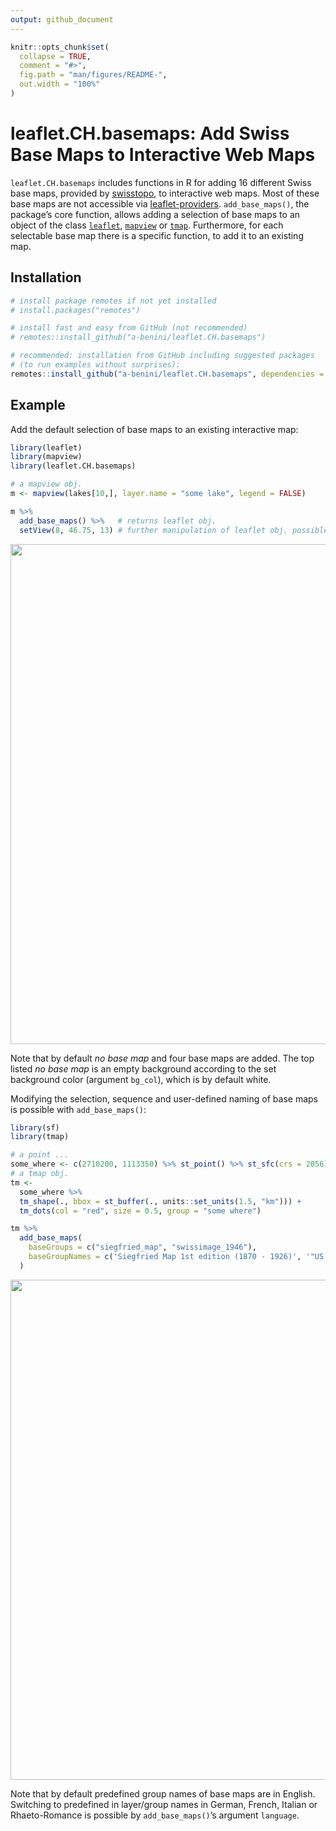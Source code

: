 ```yaml
---
output: github_document
---
```


<!-- README.md is generated from README.Rmd. Please edit that file -->

```r
knitr::opts_chunk$set(
  collapse = TRUE,
  comment = "#>",
  fig.path = "man/figures/README-",
  out.width = "100%"
)
```

# leaflet.CH.basemaps: Add Swiss Base Maps to Interactive Web Maps

<!-- badges: start -->
<!-- badges: end -->

`leaflet.CH.basemaps` includes functions in R for adding 16 different Swiss base
maps, provided by [swisstopo](https://map.geo.admin.ch), to interactive web maps.
Most of these base maps are not accessible via [leaflet-providers](https://leaflet-extras.github.io/leaflet-providers/preview/index.html). `add_base_maps()`, the package's core function, allows adding a selection of base
maps to an object of the class [`leaflet`](https://rstudio.github.io/leaflet/),
[`mapview`](https://r-spatial.github.io/mapview/) or [`tmap`](https://r-tmap.github.io/tmap/). Furthermore, for each selectable base map there is a specific function, to add it to an existing map.

## Installation

``` r
# install package remotes if not yet installed
# install.packages("remotes")

# install fast and easy from GitHub (not recommended)
# remotes::install_github("a-benini/leaflet.CH.basemaps")

# recommended: installation from GitHub including suggested packages
# (to run examples without surprises):
remotes::install_github("a-benini/leaflet.CH.basemaps", dependencies = TRUE)
```

## Example

Add the default selection of base maps to an existing interactive map:

``` r
library(leaflet)
library(mapview)
library(leaflet.CH.basemaps)

# a mapview obj.
m <- mapview(lakes[10,], layer.name = "some lake", legend = FALSE) 

m %>%
  add_base_maps() %>%   # returns leaflet obj. 
  setView(8, 46.75, 13) # further manipulation of leaflet obj. possible
```
<img src="man/figures/README-example-1.png" width="800px"/>

Note that by default _no base map_ and four base maps are added. The top listed
_no base map_ is an empty background according to the set background color 
(argument `bg_col`), which is by default white.

Modifying the selection, sequence and user-defined naming of base maps is possible
with  `add_base_maps()`:

``` r
library(sf)
library(tmap)

# a point ...
some_where <- c(2710200, 1113350) %>% st_point() %>% st_sfc(crs = 2056)
# a tmap obj.
tm <- 
  some_where %>% 
  tm_shape(., bbox = st_buffer(., units::set_units(1.5, "km"))) +
  tm_dots(col = "red", size = 0.5, group = "some where")

tm %>%
  add_base_maps(
    baseGroups = c("siegfried_map", "swissimage_1946"),
    baseGroupNames = c('Siegfried Map 1st edition (1870 - 1926)', '"US flight mission" (1946)')
  )
```
<img src="man/figures/README-example-2.png" width="800px"/>

Note that by default predefined group names of base maps are in English.
Switching to predefined in layer/group names in German, French, Italian or 
Rhaeto-Romance is possible by `add_base_maps()`'s argument `language`.
